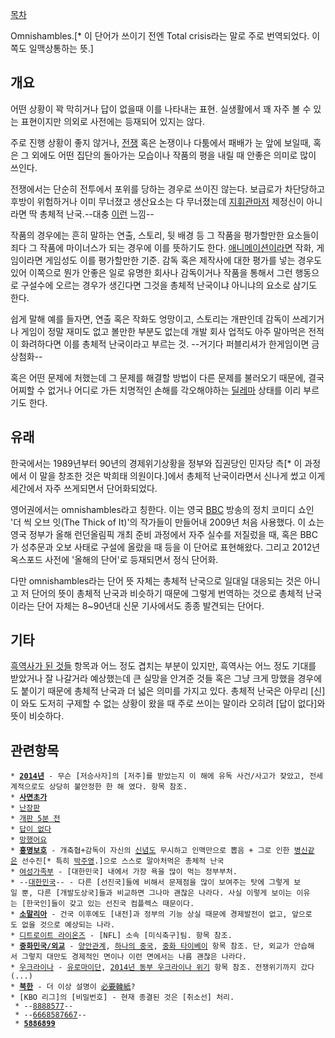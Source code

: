 [[목차]]

Omnishambles.[* 이 단어가 쓰이기 전엔 Total crisis라는 말로 주로 번역되었다. 이쪽도 일맥상통하는 뜻.]

== 개요 ==
어떤 상황이 꽉 막히거나 답이 없을때 이를 나타내는 표현. 실생활에서 꽤 자주 볼 수 있는 표현이지만 의외로 사전에는 등재되어 있지는 않다.

주로 진행 상황이 좋지 않거나, [[전쟁]] 혹은 논쟁이나 다툼에서 패배가 눈 앞에 보일때, 혹은 그 외에도 어떤 집단의 돌아가는 모습이나 작품의 평을 내릴 때 안좋은 의미로 많이 쓰인다.

전쟁에서는 단순히 전투에서 포위를 당하는 경우로 쓰이진 않는다. 보급로가 차단당하고 후방이 위험하거나 이미 무너졌고 생산요소는 다 무너졌는데 [[지휘관]]마저 제정신이 아니라면 딱 총체적 난국.--대충 [[Angel Beats!|이런]] 느낌--

작품의 경우에는 흔히 말하는 연출, 스토리, 뒷 배경 등 그 작품을 평가할만한 요소들이 죄다 그 작품에 마이너스가 되는 경우에 이를 뜻하기도 한다. [[애니메이션]]이라면 작화, 게임이라면 게임성도 이를 평가할만한 기준. 감독 혹은 제작사에 대한 평가를 넣는 경우도 있어 이쪽으로 뭔가 안좋은 일로 유명한 회사나 감독이거나 작품을 통해서 그런 행동으로 구설수에 오르는 경우가 생긴다면 그것을 총체적 난국이냐 아니냐의 요소로 삼기도 한다.

쉽게 말해 예를 들자면, 연출 혹은 작화도 엉망이고, 스토리는 개판인데 감독이 쓰레기거나 게임이 정말 재미도 없고 볼만한 부분도 없는데 개발 회사 업적도 아주 말아먹은 전적이 화려하다면 이를 총체적 난국이라고 부르는 것. --거기다 퍼블리셔가 한게임이면 금상첨화--

혹은 어떤 문제에 처했는데 그 문제를 해결할 방법이 다른 문제를 불러오기 때문에, 결국 어찌할 수 없거나 어디로 가든 치명적인 손해를 각오해야하는 [[딜레마]] 상태를 이리 부르기도 한다.
== 유래 ==
한국에서는 1989년부터 90년의 경제위기상황을 정부와 집권당인 민자당 측[* 이 과정에서 이 말을 창조한 것은 박희태 의원이다.]에서 총체적 난국이라면서 신나게 썼고 이게 세간에서 자주 쓰게되면서 단어화되었다.

영어권에서는 omnishambles라고 칭한다. 이는 영국 [[BBC]] 방송의 정치 코미디 쇼인 '더 씩 오브 잇(The Thick of It)'의 작가들이 만들어내 2009년 처음 사용했다. 이 쇼는 영국 정부가 올해 런던올림픽 개최 준비 과정에서 자주 실수를 저질렀을 때, 혹은 BBC가 성추문과 오보 사태로 구설에 올랐을 때 등을 이 단어로 표현해왔다. 그리고 2012년 옥스포드 사전에 '올해의 단어'로 등재되면서 정식 단어화.

다만 omnishambles라는 단어 뜻 자체는 총체적 난국으로 일대일 대응되는 것은 아니고 저 단어의 뜻이 총체적 난국과 비슷하기 때문에 그렇게 번역하는 것으로 총체적 난국이라는 단어 자체는 8~90년대 신문 기사에서도 종종 발견되는 단어다.

== 기타 ==
[[흑역사가 된 것들]] 항목과 어느 정도 겹치는 부분이 있지만, 흑역사는 어느 정도 기대를 받았거나 잘 나갈거라 예상했는데 큰 실망을 안겨준 것들 혹은 그냥 크게 망했을 경우에도 붙이기 때문에 총체적 난국과 더 넓은 의미를 가지고 있다. 총체적 난국은 아무리 [신]이 와도 도저히 구제할 수 없는 상황이 왔을 때 주로 쓰이는 말이라 오히려 [답이 없다]와 뜻이 비슷하다.

== 관련항목 ==
 * '''[[2014년]]''' - 무슨 [저승사자]의 [저주]를 받았는지 이 해에 유독 사건/사고가 잦았고, 전세계적으로도 상당히 불안정한 한 해 였다. 항목 참조.
 * '''[[사면초가]]'''
 * [[난장판]]
 * [[개판 5분 전]]
 * [[답이 없다]]
 * [[망했어요]]
 * '''[[홍명보호]]''' - 개축협+감독이 자신의 [[신념]]도 무시하고 인맥만으로 뽑음 + 그로 인한 [[병신]]같은 선수진[* 특히 [[박주영]].]으로 스스로 말아처먹은 총체적 난국
 * [[여성가족부]] - [대한민국] 내에서 가장 욕을 많이 먹는 정부부처.
 * --[[대한민국]]-- - 다른 [선진국]들에 비해서 문제점을 많이 보여주는 탓에 그렇게 보일 뿐, 다른 [개발도상국]들과 비교하면 그나마 괜찮은 나라다. 사실 이렇게 보이는 이유는 [한국인]들이 갖고 있는 선진국 컴플렉스 때문이다. 
 * '''[[소말리아]]''' - 건국 이후에도 [내전]과 정부의 기능 상실 때문에 경제발전이 없고, 앞으로도 없을 것으로 예상되는 나라.  
 * [[디트로이트 라이온즈]] - [NFL] 소속 [미식축구]팀. 항목 참조.
 * '''[[중화민국/외교]]''' - [[양안관계]], [[하나의 중국]], [[중화 타이베이]] 항목 참조. 단, 외교가 안습해서 그렇지 대만도 경제적인 면이나 이런 면에서는 나름 괜찮은 나라다.
 * [[우크라이나]] - [[유로마이단]], [[2014년 동부 우크라이나 위기]] 항목 참조. 전쟁위기까지 갔다(...)
 * '''[[북한]]''' - 더 이상 설명이 [[必要韓紙]]?
 * [KBO 리그]의 [비밀번호] - 현재 종결된 것은 [취소선] 처리.
  * --[[8888577]]--
  * --[[6668587667]]--
  * '''[[5886899]]'''
